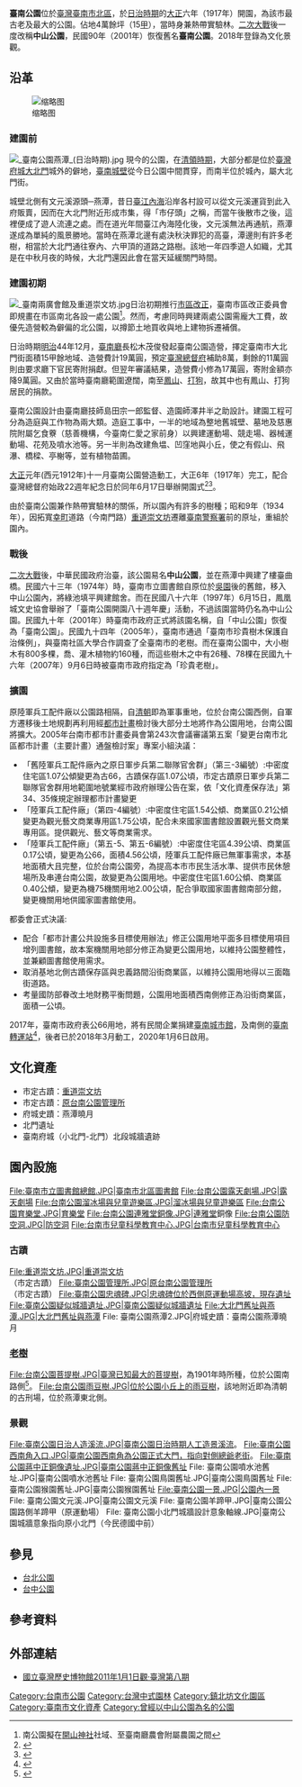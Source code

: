 {{noteTA
|T=zh-cn:台南公园; zh-hk:台南公園; zh-tw:臺南公園;
|1=zh-cn:台; zh-hk:台; zh-tw:臺;
|2=zh-cn:台南; zh-hk:台南; zh-tw:臺南;
}}
{{coord|23.0028155|N|120.2105231|E|format=dms|display=title|scale:10000}}
{{TW monument 
| name = 台南公園
| image =臺南公園燕潭.JPG
| imagename = 臺南公園內的燕潭，潭中亭為「念慈亭」。
| class = 歷史名園
| level = 文化景觀
| date = 2018年2月1日
| location = 臺南市北區公園南路89號
| reg_url = https://nchdb.boch.gov.tw/assets/overview/culturalLandscape/20180917000001
}}

'''臺南公園'''位於[[臺灣|臺灣]][[臺南市|臺南市]][[北區_(臺南市)|北區]]，於[[台灣日治時期|日治時期]]的[[大正|大正]]六年（1917年）開園，為該市最古老及最大的公園。佔地4萬餘坪（15[[甲_(單位)|甲]]{{r|石}}），當時身兼熱帶實驗林{{r|傅}}。[[二次大戰|二次大戰]]後一度改稱'''中山公園'''，民國90年（2001年）恢復舊名'''臺南公園'''{{r|傅}}。2018年登錄為文化景觀。

== 沿革 ==
[[File:臺南公園蓮花池.JPG|缩略图]]

=== 建園前 ===
[[File:_臺南公園燕潭_(日治時期).jpg|thumb]]
現今的公園，在[[台灣清領時期|清領時期]]，大部分都是位於[[臺灣府城|臺灣府城]][[拱辰門_(臺灣)|大北門]]城外的僻地，[[臺灣府城|臺南城壁]]從今日公園中間貫穿，而南半位於城內，屬大北門街。

城壁北側有文元溪源頭─燕潭，昔日[[臺江內海|臺江內海]]沿岸各村設可以從文元溪運貨到此入府販賣，因而在大北門附近形成市集，得「市仔頭」之稱，而當午後散市之後，這裡便成了遊人流連之處{{r|石}}。而在道光年間臺江內海陸化後，文元溪無法再通航，燕潭遂成為單純的風景勝地{{r|石}}。當時在燕潭北邊有處決秋決罪犯的高臺，潭邊則有許多老樹，相當於大北門通往寮內、六甲頂的道路之路樹{{r|石}}。該地一年四季遊人如織，尤其是在中秋月夜的時候，大北門還因此會在當天延緩關門時間{{r|石}}。

=== 建園初期 ===
[[File:_臺南兩廣會館及重道崇文坊.jpg|thumb]]日治初期推行[[市區改正|市區改正]]，臺南市區改正委員會即規畫在市區南北各設一處公園<ref>南公園擬在[[開山神社|開山神社]]社域、至臺南廳農會附屬農園之間</ref>。然而，考慮同時興建兩處公園需龐大工費，故優先造營較為僻偏的北公園，以撙節土地買收與地上建物拆遷補償{{r|造營}}。

日治時期[[明治|明治]]44年12月，[[臺南廳|臺南廳]]長松木茂俊發起臺南公園造營，擇定臺南市大北門街面積15甲餘地域、造營費計19萬圓，預定[[臺灣總督府|臺灣總督府]]補助8萬，剩餘的11萬圓則由要求廳下官民寄附捐獻。但翌年審議結果，造營費小修為17萬圓，寄附金額亦降9萬圓。又由於當時臺南廳範圍遼闊，南至[[鳳山|鳳山]]、[[打狗|打狗]]，故其中也有鳳山、打狗居民的捐款。

臺南公園設計由臺南廳技師島田宗一郎監督、造園師澤井半之助設計{{r|造營}}。建園工程可分為造庭與工作物為兩大類。造庭工事中，一半的地域為整地舊城壁、墓地及慈惠院附屬乞食藔（慈善機構，今臺南仁愛之家前身）以興建運動場、競走場、器械運動場、花苑及噴水池等。另一半則為改建魚塭、凹窪地與小丘，使之有假山、飛瀑、橋樑、亭榭等，並有植物苗圃。

[[大正|大正]]元年(西元1912年)十一月臺南公園營造動工，大正6年（1917年）完工，配合臺灣總督府始政22週年紀念日於同年6月17日舉辦開園式<ref name="范">{{cite journal|author=范勝雄 |title=〈台南公園古石屋探源〉|journal=《臺灣文獻別冊》4 |date=2003-03-31 |publisher=國史館臺灣文獻館 |pages=19─21頁}}</ref><ref>{{Cite web|title=I.日治時期史蹟 @ 樹谷文化基金會考古推廣補助 :: 痞客邦 ::|url=http://tncpa2017.pixnet.net/blog/category/1314588|work=樹谷文化基金會考古推廣補助|accessdate=2019-03-17|language=zh-TW|last=臺南歷史考古普查 (tncpa2017)|archive-date=2021-12-29|archive-url=https://web.archive.org/web/20211229050207/https://tncpa2017.pixnet.net/blog/category/1314588}}</ref>。

由於臺南公園兼作熱帶實驗林的關係，所以園內有許多的樹種{{r|石}}；昭和9年（1934年），因拓寬[[幸町_(台南市)|幸町]]道路（今南門路）[[重道崇文坊|重道崇文坊]]遷離[[原臺南警察署|臺南警察署]]前的原址，重組於園內{{r|王}}。

=== 戰後 ===

[[二次大戰|二次大戰]]後，中華民國政府治臺，該公園易名'''中山公園'''，並在燕潭中興建了樓臺曲橋{{r|石}}。民國六十三年（1974年）時，臺南市立圖書館自原位於[[吳園_(臺灣府城)|吳園]]後的舊館，移入中山公園內{{r|展}}，將綠池填平興建館舍。而在民國八十六年（1997年）6月15日，鳳凰城文史協會舉辦了「臺南公園開園八十週年慶」活動，不過該園當時仍名為中山公園{{r|石}}。民國九十年（2001年）時臺南市政府正式將該園名稱，自「中山公園」恢復為「臺南公園」{{r|王}}。民國九十四年（2005年），臺南市通過「臺南市珍貴樹木保護自治條例」，與臺南社區大學合作調查了全臺南市的老樹{{r|王}}。而在臺南公園中，大小樹木有800多棵，喬、灌木植物約160種，而這些樹木之中有26種、78棵在民國九十六年（2007年）9月6日時被臺南市政府指定為「珍貴老樹」{{r|王}}。

===擴園===
原陸軍兵工配件廠以公園路相隔，自[[清朝|清朝]]即為軍事重地，位於台南公園西側，自軍方遷移後土地規劃再利用經[[都市計畫|都市計畫]]檢討後大部分土地將作為公園用地，台南公園將擴大。2005年台南市都市計畫委員會第243次會議審議第五案「變更台南市北區都市計畫（主要計畫）通盤檢討案」專案小組決議：
*「舊陸軍兵工配件廠內之原日軍步兵第二聯隊官舍群」（第三-3編號）:中密度住宅區1.07公傾變更為古66，古蹟保存區1.07公頃，市定古蹟原日軍步兵第二聯隊官舍群用地範圍地號業經市政府辦理公告在案，依「文化資產保存法」第34、35條規定辦理都市計畫變更
*「陸軍兵工配件廠」（第四-4編號）:中密度住宅區1.54公傾、商業區0.21公傾變更為觀光藝文商業專用區1.75公頃，配合未來國家圖書館設置觀光藝文商業專用區。提供觀光、藝文等商業需求。
*「陸軍兵工配件廠」（第五-5、第五-6編號）:中密度住宅區4.39公頃、商業區0.17公頃，變更為公66，面積4.56公頃，陸軍兵工配件廠已無軍事需求，本基地面積大且完整，位於台南公園旁，為提高本市市民生活水準、提供市民休憩場所及串連台南公園，故變更為公園用地。中密度住宅區1.60公傾、商業區0.40公傾，變更為機75機關用地2.00公頃，配合爭取國家圖書館南部分館，變更機關用地供國家圖書館使用。

都委會正式決議:
*配合「都市計畫公共設施多目標使用辦法」修正公園用地平面多目標使用項目增列圖書館，故本案機關用地部分修正為變更公園用地，以維持公園整體性，並兼顧圖書館使用需求。
*取消基地北側古蹟保存區與忠義路間沿街商業區，以維持公園用地得以三面臨街道路。
*考量國防部眷改土地財務平衡問題，公園用地面積西南側修正為沿街商業區，面積一公頃。

2017年，臺南市政府表公66用地，將有民間企業捐建[[臺南城市館|臺南城市館]]，及南側的[[臺南轉運站|臺南轉運站]]<ref>{{cite web |author1=臺南市政府 |title=「公66」公園開發 市府依多目標使用辦法嚴格審理 |url=https://www.tainan.gov.tw/tainan/news.asp?id=%7BDDBC3E56-6625-47AA-95F0-24FFCDAC276E%7D |accessdate=2018-06-01}}{{Dead link|date=2019年12月 |bot=InternetArchiveBot |fix-attempted=yes }}</ref>，後者已於2018年3月動工，2020年1月6日啟用。

==文化資產==
*市定古蹟：[[重道崇文坊|重道崇文坊]]
*市定古蹟：[[原台南公園管理所|原台南公園管理所]]
*府城史蹟：燕潭曉月
*北門遺址
*臺南府城（小北門-北門）北段城牆遺跡

==園內設施==
<gallery>
File:臺南市立圖書館總館.JPG|[[臺南市北區圖書館|臺南市北區圖書館]]
File:台南公園露天劇場.JPG|露天劇場
File:台南公園溜冰場與兒童遊樂區.JPG|溜冰場與兒童遊樂區
File:台南公園育樂堂.JPG|育樂堂
File:台南公園連雅堂銅像.JPG|[[連雅堂|連雅堂]]銅像
File:台南公園防空洞.JPG|防空洞
File:台南市兒童科學教育中心.JPG|台南市兒童科學教育中心
</gallery>
=== 古蹟 ===
<gallery>
File:重道崇文坊.JPG|[[重道崇文坊|重道崇文坊]]<BR>（市定古蹟）
File:臺南公園管理所.JPG|[[原台南公園管理所|原台南公園管理所]]<BR>（市定古蹟）
File:臺南公園忠魂碑.JPG|忠魂碑位於西側原運動場高坡，現存遺址
File:臺南公園疑似城牆遺址.JPG|臺南公園疑似城牆遺址
File:大北門舊址與燕潭.JPG|大北門舊址與燕潭
File: 臺南公園燕潭2.JPG|府城史蹟：臺南公園燕潭曉月
</gallery>

=== [[珍貴樹木|老樹]] ===
<gallery>
File:台南公園菩提樹.JPG|臺灣已知最大的[[菩提樹|菩提樹]]，為1901年時所種，位於公園南路側{{r|王}}<ref>{{cite news|author1=蔡文居|title=〈南部〉台灣菩提樹「樹母」 伴台南公園走過百年|url=http://news.ltn.com.tw/news/local/paper/1067807|accessdate=2018-04-15|publisher=自由時報電子報|date=2017-01-02|archive-date=2019-06-12|archive-url=https://web.archive.org/web/20190612163204/https://news.ltn.com.tw/news/local/paper/1067807|dead-url=no}}</ref>。
File:台南公園雨豆樹.JPG|位於公園小丘上的[[雨豆樹|雨豆樹]]，該地附近即為清朝的古刑場，位於燕潭東北側{{r|王}}。
</gallery>

===景觀===
<gallery>
File:臺南公園日治人造溪流.JPG|臺南公園日治時期人工造景溪流。
File:臺南公園西南角入口.JPG|臺南公園西南角為公園正式大門，指向對側總爺老街。
File:臺南公園蔣中正銅像遺址.JPG|臺南公園蔣中正銅像舊址
File: 臺南公園噴水池舊址.JPG|臺南公園噴水池舊址
File: 臺南公園鳥園舊址.JPG|臺南公園鳥園舊址
File: 臺南公園猴園舊址.JPG|臺南公園猴園舊址
File:臺南公園一景.JPG|公園內一景
File: 臺南公園文元溪.JPG|臺南公園文元溪
File: 臺南公園羊蹄甲.JPG|臺南公園公園路側羊蹄甲（原運動場）
File: 臺南公園小北門城牆設計意象軸線.JPG|臺南公園城牆意象指向原小北門（今民德國中前）
</gallery>

==參見==
*[[台北公園|台北公園]]
*[[台中公園|台中公園]]

== 參考資料 ==
{{reflist|refs=
<ref name="王">{{cite book|author=[[王浩一|王浩一]] |title=黑瓦與老樹 |publisher=心靈工坊文化 |location=台北市 |isbn=978-986-80248-3-0 |pages=70、71、76、77頁|date=2010年8月}}</ref>
<ref name="傅">{{cite book|author=[[傅朝卿|傅朝卿]] |title=台南市古蹟與歷史建築總覽 |publisher=台灣建築與文化資產出版社 |location=台南市 |isbn=957-30880-4-5 |date=2001年11月}}</ref>
<ref name="石">{{cite book|author=[[石萬壽|石萬壽]] |title=樂君甲子集 |publisher=臺南市政府文化局 |location= |isbn=957-01-6745-9 |pages=546－548頁 |date=2004年3月}}</ref>
<ref name="展">臺南公會堂內展出的之歷史沿革介紹</ref>
<ref name="造營">《臺南公園造營要覽》，臺南公園造營管理者，大正6年（1917年），現藏於國立臺灣大學圖書館，索書號929.21 4048</ref>
}}

==外部連結==
{{commonscat|Tainan Park}}
*[https://web.archive.org/web/20140305202228/http://www.nmth.gov.tw/Portals/0/epaper/110114/coverstory05.html  國立臺灣歷史博物館2011年1月1日觀‧臺灣第八期]
{{臺灣日治時期大型公園}}
{{臺南市文化資產}}
[[Category:台南市公園|Category:台南市公園]]
[[Category:台灣中式園林|Category:台灣中式園林]]
[[Category:鎮北坊文化園區|Category:鎮北坊文化園區]]
[[Category:臺南市文化資產|Category:臺南市文化資產]]
[[Category:曾經以中山公園為名的公園|Category:曾經以中山公園為名的公園]]